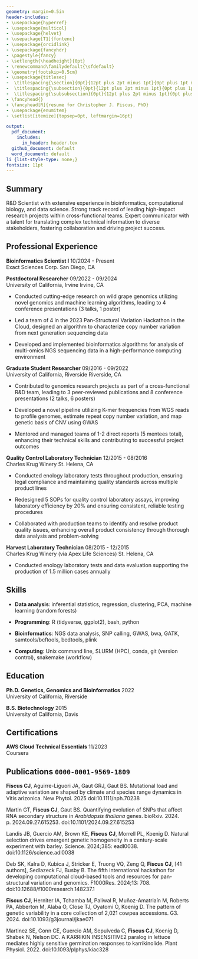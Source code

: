 ```yaml
---
geometry: margin=0.5in
header-includes: 
- \usepackage{hyperref}
- \usepackage{multicol}
- \usepackage{helvet}
- \usepackage[T1]{fontenc}
- \usepackage{orcidlink}
- \usepackage{fancyhdr}
- \pagestyle{fancy}
- \setlength{\headheight}{0pt}
- \renewcommand\familydefault{\sfdefault} 
- \geometry{footskip=0.5cm}
- \usepackage{titlesec}
-  \titlespacing{\section}{0pt}{12pt plus 2pt minus 1pt}{0pt plus 1pt minus 1pt}
-  \titlespacing{\subsection}{0pt}{12pt plus 2pt minus 1pt}{0pt plus 1pt minus 1pt}
-  \titlespacing{\subsubsection}{0pt}{12pt plus 2pt minus 1pt}{0pt plus 1pt minus 1pt}
- \fancyhead{}
- \fancyhead[R]{resume for Christopher J. Fiscus, PhD}
- \usepackage{enumitem}
- \setlist[itemize]{topsep=0pt, leftmargin=16pt}

output:
  pdf_document:
    includes:
      in_header: header.tex
  github_document: default
  word_document: default
li {list-style-type: none;}
fontsize: 11pt
---
```

\thispagestyle{plain}
\begin{multicols}{2}
\begin{flushleft}
{\LARGE \textbf{Christopher J. Fiscus, PhD}\par}
\vfill
\textbf{Bioinformatics Scientist} \\   
San Diego, California
\end{flushleft}

\columnbreak

\begin{flushright}
\begin{tabular}{rp{0.30\linewidth}}
\faPhone & \href{tel:+12096139384}{1-209-613-9384} \\
\faEnvelopeO & \href{mailto:fiscuscj@gmail.com}{fiscuscj@gmail.com} \\
\faLinkedin & \href{https://www.linkedin.com/in/fiscuscj}{fiscuscj} \\
\faGithub & \href{https://github.com/cjfiscus}{cjfiscus} 
\end{tabular}
\end{flushright}

\end{multicols}


## Summary
R&D Scientist with extensive experience in bioinformatics, computational biology, and data science. Strong track record of leading high-impact research projects within cross-functional teams. Expert communicator with a talent for translating complex technical information to diverse stakeholders, fostering collaboration and driving project success. 

## Professional Experience
**Bioinformatics Scientist I** \hfill 10/2024 - Present  
Exact Sciences Corp. \hfill San Diego, CA

**Postdoctoral Researcher** \hfill 09/2022 - 09/2024  
University of California, Irvine \hfill Irvine, CA  

* Conducted cutting-edge research on wild grape genomics utilizing novel genomics and machine learning algorithms, leading to 4 conference presentations (3 talks, 1 poster) 

* Led a team of 4 in the 2023 Pan-Structural Variation Hackathon in the Cloud, designed an algorithm to characterize copy number variation from next generation sequencing data 

* Developed and implemented bioinformatics algorithms for analysis of multi-omics NGS sequencing data in a high-performance computing environment


**Graduate Student Researcher** \hfill 09/2016 - 09/2022  
University of California, Riverside \hfill Riverside, CA  

* Contributed to genomics research projects as part of a cross-functional R&D team, leading to 3 peer-reviewed publications and 8 conference presentations (2 talks, 6 posters)  

* Developed a novel pipeline utilizing K-mer frequencies from WGS reads to profile genomes, estimate repeat copy number variation, and map genetic basis of CNV using GWAS  

* Mentored and managed teams of 1-2 direct reports (5 mentees total), enhancing their technical skills and contributing to successful project outcomes 


**Quality Control Laboratory Technician** \hfill 12/2015 - 08/2016  
Charles Krug Winery \hfill St. Helena, CA  

* Conducted enology laboratory tests throughout production, ensuring legal compliance and maintaining quality standards across multiple product lines  

* Redesigned 5 SOPs for quality control laboratory assays, improving laboratory efficiency by 20% and ensuring consistent, reliable testing procedures  

* Collaborated with production teams to identify and resolve product quality issues, enhancing overall product consistency through thorough data analysis and problem-solving   


**Harvest Laboratory Technician** \hfill 08/2015 - 12/2015  
Charles Krug Winery (via Apex Life Sciences) \hfill St. Helena, CA

* Conducted enology laboratory tests and data evaluation supporting the production of 1.5 million cases annually  

## Skills
* **Data analysis**: inferential statistics, regression, clustering, PCA, machine learning (random forests) 

* **Programming**: R (tidyverse, ggplot2), bash, python 

* **Bioinformatics**: NGS data analysis, SNP calling, GWAS, bwa, GATK, samtools/bcftools, bedtools, plink   

* **Computing**: Unix command line, SLURM (HPC), conda, git (version control), snakemake (workflow) 

## Education   
**Ph.D. Genetics, Genomics and Bioinformatics** \hfill 2022  
University of California, Riverside

**B.S. Biotechnology** \hfill 2015  
University of California, Davis

## Certifications
**AWS Cloud Technical Essentials** \hfill 11/2023  
Coursera 

## Publications \orcidlink{https://orcid.org/0000-0001-9569-1809} `0000-0001-9569-1809`
<!-- use PLoS Genetics citation style but add all authors -->
**Fiscus CJ**, Aguirre-Liguori JA, Gaut GRJ, Gaut BS. Mutational load and adaptive variation are shaped by climate and species range dynamics in Vitis arizonica. New Phytol. 2025 doi:10.1111/nph.70238  

Martin GT, **Fiscus CJ**, Gaut BS. Quantifying evolution of SNPs that affect RNA secondary structure in *Arabidopsis thaliana* genes. bioRxiv. 2024. p. 2024.09.27.615253. doi:10.1101/2024.09.27.615253   

Landis JB, Guercio AM, Brown KE, **Fiscus CJ**, Morrell PL, Koenig D. Natural selection drives emergent genetic homogeneity in a century-scale experiment with barley. Science. 2024;385: eadl0038. doi:10.1126/science.adl0038  

Deb SK, Kalra D, Kubica J, Stricker E, Truong VQ, Zeng Q, **Fiscus CJ**, [41 authors], Sedlazeck FJ, Busby B. The fifth international hackathon for developing computational cloud-based tools and resources for pan-structural variation and genomics. F1000Res. 2024;13: 708. doi:10.12688/f1000research.148237.1  

**Fiscus CJ**, Herniter IA, Tchamba M, Paliwal R, Muñoz-Amatriaín M, Roberts PA, Abberton M, Alaba O, Close TJ, Oyatomi O, Koenig D. The pattern of genetic variability in a core collection of 2,021 cowpea accessions. G3. 2024. doi:10.1093/g3journal/jkae071 

Martinez SE, Conn CE, Guercio AM, Sepulveda C, **Fiscus CJ**, Koenig D, Shabek N, Nelson DC. A KARRIKIN INSENSITIVE2 paralog in lettuce mediates highly sensitive germination responses to karrikinolide. Plant Physiol. 2022. doi:10.1093/plphys/kiac328
